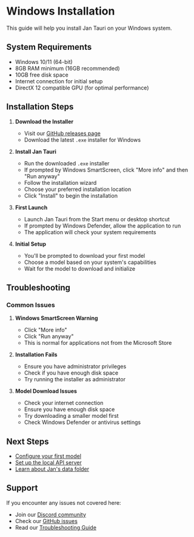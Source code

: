 # Windows Installation

This guide will help you install Jan Tauri on your Windows system.

## System Requirements

- Windows 10/11 (64-bit)
- 8GB RAM minimum (16GB recommended)
- 10GB free disk space
- Internet connection for initial setup
- DirectX 12 compatible GPU (for optimal performance)

## Installation Steps

1. **Download the Installer**
   - Visit our [GitHub releases page](https://github.com/menloresearch/jan/releases)
   - Download the latest `.exe` installer for Windows

2. **Install Jan Tauri**
   - Run the downloaded `.exe` installer
   - If prompted by Windows SmartScreen, click "More info" and then "Run anyway"
   - Follow the installation wizard
   - Choose your preferred installation location
   - Click "Install" to begin the installation

3. **First Launch**
   - Launch Jan Tauri from the Start menu or desktop shortcut
   - If prompted by Windows Defender, allow the application to run
   - The application will check your system requirements

4. **Initial Setup**
   - You'll be prompted to download your first model
   - Choose a model based on your system's capabilities
   - Wait for the model to download and initialize

## Troubleshooting

### Common Issues

1. **Windows SmartScreen Warning**
   - Click "More info"
   - Click "Run anyway"
   - This is normal for applications not from the Microsoft Store

2. **Installation Fails**
   - Ensure you have administrator privileges
   - Check if you have enough disk space
   - Try running the installer as administrator

3. **Model Download Issues**
   - Check your internet connection
   - Ensure you have enough disk space
   - Try downloading a smaller model first
   - Check Windows Defender or antivirus settings

## Next Steps

- [Configure your first model](/docs/tauri/model-management)
- [Set up the local API server](/docs/tauri/local-api)
- [Learn about Jan's data folder](/docs/tauri/data-folder)

## Support

If you encounter any issues not covered here:

- Join our [Discord community](https://discord.com/invite/FTk2MvZwJH)
- Check our [GitHub issues](https://github.com/menloresearch/jan/issues)
- Read our [Troubleshooting Guide](/docs/tauri/troubleshooting) 